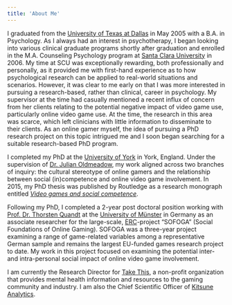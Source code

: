 ```yaml
---
title: 'About Me'
---
```



<KeepCalmAndGameOn />

I graduated from the [University of Texas at Dallas](http://www.utdallas.edu/) in May 2005 with a B.A. in Psychology. As I always had an interest in psychotherapy, I began looking into various clinical graduate programs shortly after graduation and enrolled in the M.A. Counseling Psychology program at [Santa Clara University](http://www.scu.edu/cp/) in 2006. My time at SCU was exceptionally rewarding, both professionally and personally, as it provided me with first-hand experience as to how psychological research can be applied to real-world situations and scenarios. However, it was clear to me early on that I was more interested in pursuing a research-based, rather than clinical, career in psychology. My supervisor at the time had casually mentioned a recent influx of concern from her clients relating to the potential negative impact of video game use, particularly online video game use. At the time, the research in this area was scarce, which left clinicians with little information to disseminate to their clients. As an online gamer myself, the idea of pursuing a PhD research project on this topic intrigued me and I soon began searching for a suitable research-based PhD program.

I completed my PhD at the [University of York](http://www.york.ac.uk/psychology/) in York, England. Under the supervision of [Dr. Julian Oldmeadow](http://www.swinburne.edu.au/health-arts-design/staff-profiles/view.php?who=joldmeadow), my work aligned across two branches of inquiry: the cultural stereotype of online gamers and the relationship between social (in)competence and online video game involvement. In 2015, my PhD thesis was published by Routledge as a research monograph entitled [_Video games and social competence_](http://www.tandf.net/books/details/9781138804265/).

Following my PhD, I completed a 2-year post doctoral position working with [Prof. Dr. Thorsten Quandt](http://www.uni-muenster.de/Kowi/en/personen/thorsten-quandt.html) at the [University of Münster](https://www.uni-muenster.de/en/) in Germany as an associate researcher for the large-scale, [ERC](http://erc.europa.eu/)-project “SOFOGA” (Social Foundations of Online Gaming). SOFOGA was a three-year project examining a range of game-related variables among a representative German sample and remains the largest EU-funded games research project to date. My work in this project focused on examining the potential inter- and intra-personal social impact of online video game involvement.

I am currently the Research Director for [Take This](http://www.takethis.org/), a non-profit organization that provides mental health information and resources to the gaming community and industry. I am also the Chief Scientific Officer of [Kitsune Analytics](https://www.kitsuneanalytics.com/).
